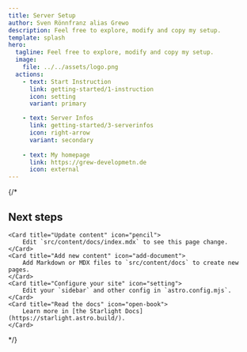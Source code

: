 ```yaml
---
title: Server Setup
author: Sven Rönnfranz alias Grewo
description: Feel free to explore, modify and copy my setup.
template: splash
hero:
  tagline: Feel free to explore, modify and copy my setup.
  image:
    file: ../../assets/logo.png
  actions:
    - text: Start Instruction
      link: getting-started/1-instruction
      icon: setting
      variant: primary

    - text: Server Infos
      link: getting-started/3-serverinfos
      icon: right-arrow
      variant: secondary
      
    - text: My homepage
      link: https://grew-developmetn.de
      icon: external
---
```



{/*
## Next steps

<CardGrid stagger>

	<Card title="Update content" icon="pencil">
		Edit `src/content/docs/index.mdx` to see this page change.
	</Card>
	<Card title="Add new content" icon="add-document">
		Add Markdown or MDX files to `src/content/docs` to create new pages.
	</Card>
	<Card title="Configure your site" icon="setting">
		Edit your `sidebar` and other config in `astro.config.mjs`.
	</Card>
	<Card title="Read the docs" icon="open-book">
		Learn more in [the Starlight Docs](https://starlight.astro.build/).
	</Card>

</CardGrid>
*/}
